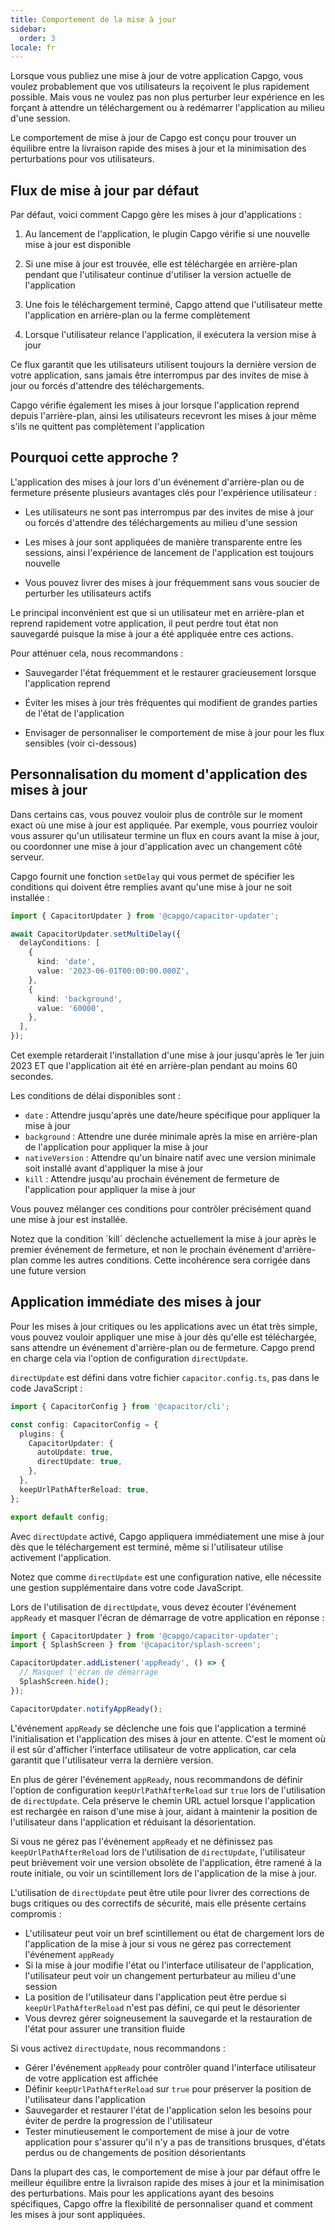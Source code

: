 ```yaml
---
title: Comportement de la mise à jour
sidebar:
  order: 3
locale: fr
---
```



Lorsque vous publiez une mise à jour de votre application Capgo, vous voulez probablement que vos utilisateurs la reçoivent le plus rapidement possible. Mais vous ne voulez pas non plus perturber leur expérience en les forçant à attendre un téléchargement ou à redémarrer l'application au milieu d'une session.

Le comportement de mise à jour de Capgo est conçu pour trouver un équilibre entre la livraison rapide des mises à jour et la minimisation des perturbations pour vos utilisateurs.

## Flux de mise à jour par défaut

Par défaut, voici comment Capgo gère les mises à jour d'applications :

<Steps>

1. Au lancement de l'application, le plugin Capgo vérifie si une nouvelle mise à jour est disponible

2. Si une mise à jour est trouvée, elle est téléchargée en arrière-plan pendant que l'utilisateur continue d'utiliser la version actuelle de l'application

3. Une fois le téléchargement terminé, Capgo attend que l'utilisateur mette l'application en arrière-plan ou la ferme complètement

4. Lorsque l'utilisateur relance l'application, il exécutera la version mise à jour

</Steps>

Ce flux garantit que les utilisateurs utilisent toujours la dernière version de votre application, sans jamais être interrompus par des invites de mise à jour ou forcés d'attendre des téléchargements.

<Aside type="tip">
Capgo vérifie également les mises à jour lorsque l'application reprend depuis l'arrière-plan, ainsi les utilisateurs recevront les mises à jour même s'ils ne quittent pas complètement l'application
</Aside>

## Pourquoi cette approche ?

L'application des mises à jour lors d'un événement d'arrière-plan ou de fermeture présente plusieurs avantages clés pour l'expérience utilisateur :

- Les utilisateurs ne sont pas interrompus par des invites de mise à jour ou forcés d'attendre des téléchargements au milieu d'une session

- Les mises à jour sont appliquées de manière transparente entre les sessions, ainsi l'expérience de lancement de l'application est toujours nouvelle

- Vous pouvez livrer des mises à jour fréquemment sans vous soucier de perturber les utilisateurs actifs

Le principal inconvénient est que si un utilisateur met en arrière-plan et reprend rapidement votre application, il peut perdre tout état non sauvegardé puisque la mise à jour a été appliquée entre ces actions.

Pour atténuer cela, nous recommandons :

- Sauvegarder l'état fréquemment et le restaurer gracieusement lorsque l'application reprend

- Éviter les mises à jour très fréquentes qui modifient de grandes parties de l'état de l'application

- Envisager de personnaliser le comportement de mise à jour pour les flux sensibles (voir ci-dessous)

## Personnalisation du moment d'application des mises à jour

Dans certains cas, vous pouvez vouloir plus de contrôle sur le moment exact où une mise à jour est appliquée. Par exemple, vous pourriez vouloir vous assurer qu'un utilisateur termine un flux en cours avant la mise à jour, ou coordonner une mise à jour d'application avec un changement côté serveur.

Capgo fournit une fonction `setDelay` qui vous permet de spécifier les conditions qui doivent être remplies avant qu'une mise à jour ne soit installée :

```typescript
import { CapacitorUpdater } from '@capgo/capacitor-updater';

await CapacitorUpdater.setMultiDelay({
  delayConditions: [
    {
      kind: 'date',
      value: '2023-06-01T00:00:00.000Z',
    },
    {
      kind: 'background',
      value: '60000',
    },
  ],
});
```

Cet exemple retarderait l'installation d'une mise à jour jusqu'après le 1er juin 2023 ET que l'application ait été en arrière-plan pendant au moins 60 secondes.

Les conditions de délai disponibles sont :

- `date` : Attendre jusqu'après une date/heure spécifique pour appliquer la mise à jour
- `background` : Attendre une durée minimale après la mise en arrière-plan de l'application pour appliquer la mise à jour
- `nativeVersion` : Attendre qu'un binaire natif avec une version minimale soit installé avant d'appliquer la mise à jour
- `kill` : Attendre jusqu'au prochain événement de fermeture de l'application pour appliquer la mise à jour

Vous pouvez mélanger ces conditions pour contrôler précisément quand une mise à jour est installée.

<Aside type="danger">
Notez que la condition `kill` déclenche actuellement la mise à jour après le premier événement de fermeture, et non le prochain événement d'arrière-plan comme les autres conditions. Cette incohérence sera corrigée dans une future version
</Aside>

## Application immédiate des mises à jour

Pour les mises à jour critiques ou les applications avec un état très simple, vous pouvez vouloir appliquer une mise à jour dès qu'elle est téléchargée, sans attendre un événement d'arrière-plan ou de fermeture. Capgo prend en charge cela via l'option de configuration `directUpdate`.

`directUpdate` est défini dans votre fichier `capacitor.config.ts`, pas dans le code JavaScript :

```typescript
import { CapacitorConfig } from '@capacitor/cli';

const config: CapacitorConfig = {
  plugins: {
    CapacitorUpdater: {
      autoUpdate: true,
      directUpdate: true,
    },
  },
  keepUrlPathAfterReload: true,
};

export default config;
```

Avec `directUpdate` activé, Capgo appliquera immédiatement une mise à jour dès que le téléchargement est terminé, même si l'utilisateur utilise activement l'application.

Notez que comme `directUpdate` est une configuration native, elle nécessite une gestion supplémentaire dans votre code JavaScript.

Lors de l'utilisation de `directUpdate`, vous devez écouter l'événement `appReady` et masquer l'écran de démarrage de votre application en réponse :

```js
import { CapacitorUpdater } from '@capgo/capacitor-updater';
import { SplashScreen } from '@capacitor/splash-screen';

CapacitorUpdater.addListener('appReady', () => {
  // Masquer l'écran de démarrage
  SplashScreen.hide();
});

CapacitorUpdater.notifyAppReady();
```

L'événement `appReady` se déclenche une fois que l'application a terminé l'initialisation et l'application des mises à jour en attente. C'est le moment où il est sûr d'afficher l'interface utilisateur de votre application, car cela garantit que l'utilisateur verra la dernière version.

En plus de gérer l'événement `appReady`, nous recommandons de définir l'option de configuration `keepUrlPathAfterReload` sur `true` lors de l'utilisation de `directUpdate`. Cela préserve le chemin URL actuel lorsque l'application est rechargée en raison d'une mise à jour, aidant à maintenir la position de l'utilisateur dans l'application et réduisant la désorientation.

Si vous ne gérez pas l'événement `appReady` et ne définissez pas `keepUrlPathAfterReload` lors de l'utilisation de `directUpdate`, l'utilisateur peut brièvement voir une version obsolète de l'application, être ramené à la route initiale, ou voir un scintillement lors de l'application de la mise à jour.

L'utilisation de `directUpdate` peut être utile pour livrer des corrections de bugs critiques ou des correctifs de sécurité, mais elle présente certains compromis :

- L'utilisateur peut voir un bref scintillement ou état de chargement lors de l'application de la mise à jour si vous ne gérez pas correctement l'événement `appReady`
- Si la mise à jour modifie l'état ou l'interface utilisateur de l'application, l'utilisateur peut voir un changement perturbateur au milieu d'une session
- La position de l'utilisateur dans l'application peut être perdue si `keepUrlPathAfterReload` n'est pas défini, ce qui peut le désorienter
- Vous devrez gérer soigneusement la sauvegarde et la restauration de l'état pour assurer une transition fluide

Si vous activez `directUpdate`, nous recommandons :

- Gérer l'événement `appReady` pour contrôler quand l'interface utilisateur de votre application est affichée
- Définir `keepUrlPathAfterReload` sur `true` pour préserver la position de l'utilisateur dans l'application
- Sauvegarder et restaurer l'état de l'application selon les besoins pour éviter de perdre la progression de l'utilisateur
- Tester minutieusement le comportement de mise à jour de votre application pour s'assurer qu'il n'y a pas de transitions brusques, d'états perdus ou de changements de position désorientants

Dans la plupart des cas, le comportement de mise à jour par défaut offre le meilleur équilibre entre la livraison rapide des mises à jour et la minimisation des perturbations. Mais pour les applications ayant des besoins spécifiques, Capgo offre la flexibilité de personnaliser quand et comment les mises à jour sont appliquées.